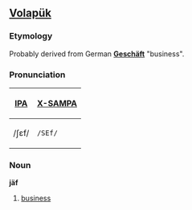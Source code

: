 ==[[Volapük]]==

===Etymology===
Probably derived from German '''[[Geschäft]]''' "business".

===Pronunciation===
{| border=1 cellpadding=5
! [[w:IPA|IPA]] !! [[w:X-SAMPA|X-SAMPA]]
|-
| /ʃɛf/ || <tt>/SEf/</tt>
|}

===Noun===
'''jäf'''

# [[business]]
